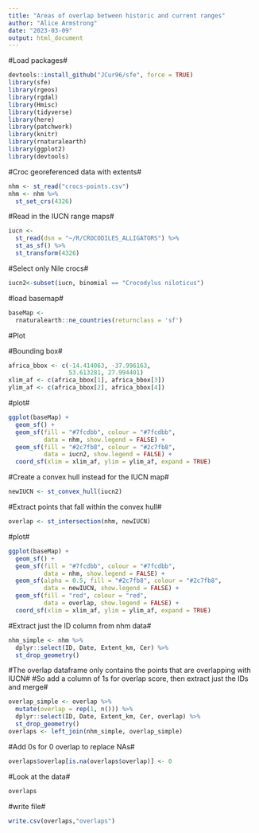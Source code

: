 ```yaml
---
title: "Areas of overlap between historic and current ranges"
author: "Alice Armstrong"
date: "2023-03-09"
output: html_document
---
```

#Load packages#
```r
devtools::install_github("JCur96/sfe", force = TRUE)
library(sfe)
library(rgeos)
library(rgdal)
library(Hmisc)
library(tidyverse)
library(here)
library(patchwork)
library(knitr)
library(rnaturalearth)
library(ggplot2)
library(devtools)
```


#Croc georeferenced data with extents#
```r
nhm <- st_read("crocs-points.csv")
nhm <- nhm %>%
  st_set_crs(4326)

```

#Read in the IUCN range maps#
```r
iucn <- 
  st_read(dsn = "~/R/CROCODILES_ALLIGATORS") %>%
  st_as_sf() %>%
  st_transform(4326)

```

#Select only Nile crocs#
```r
iucn2<-subset(iucn, binomial == "Crocodylus niloticus")
```

#load basemap#
```r
baseMap <-
  rnaturalearth::ne_countries(returnclass = 'sf')
```

#Plot 

#Bounding box#
```r
africa_bbox <- c(-14.414063, -37.996163, 
                 53.613281, 27.994401)
xlim_af <- c(africa_bbox[1], africa_bbox[3])
ylim_af <- c(africa_bbox[2], africa_bbox[4])
```

#plot#
```r
ggplot(baseMap) +
  geom_sf() +
  geom_sf(fill = "#7fcdbb", colour = "#7fcdbb",
          data = nhm, show.legend = FALSE) +
  geom_sf(fill = "#2c7fb8", colour = "#2c7fb8",
          data = iucn2, show.legend = FALSE) +
  coord_sf(xlim = xlim_af, ylim = ylim_af, expand = TRUE)

```

#Create a convex hull instead for the IUCN map#
```r
newIUCN <- st_convex_hull(iucn2)
```

#Extract points that fall within the convex hull#
```r
overlap <- st_intersection(nhm, newIUCN)
```

#plot#
```r
ggplot(baseMap) +
  geom_sf() +
  geom_sf(fill = "#7fcdbb", colour = "#7fcdbb",
          data = nhm, show.legend = FALSE) +
  geom_sf(alpha = 0.5, fill = "#2c7fb8", colour = "#2c7fb8",
          data = newIUCN, show.legend = FALSE) +
  geom_sf(fill = "red", colour = "red",
          data = overlap, show.legend = FALSE) +
  coord_sf(xlim = xlim_af, ylim = ylim_af, expand = TRUE)
```

#Extract just the ID column from nhm data#
```r
nhm_simple <- nhm %>%
  dplyr::select(ID, Date, Extent_km, Cer) %>%
  st_drop_geometry()
```

#The overlap dataframe only contains the points that are overlapping with IUCN#
#So add a column of 1s for overlap score, then extract just the IDs and merge#
```r
overlap_simple <- overlap %>%
  mutate(overlap = rep(1, n())) %>%
  dplyr::select(ID, Date, Extent_km, Cer, overlap) %>%
  st_drop_geometry()
overlaps <- left_join(nhm_simple, overlap_simple)

```

#Add 0s for 0 overlap to replace NAs#
```r
overlaps$overlap[is.na(overlaps$overlap)] <- 0
```

#Look at the data#
```r
overlaps
```

#write file#
```r
write.csv(overlaps,"overlaps")
```
